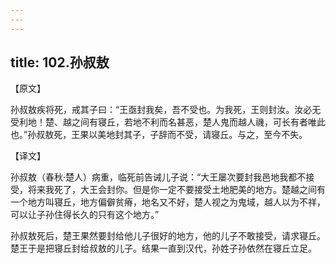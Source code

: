 ```yaml
---
---
---
```

title: 102.孙叔敖
---



【原文】

孙叔敖疾将死，戒其子曰：“王亟封我矣，吾不受也。为我死，王则封汝。汝必无受利地！楚、越之间有寝丘，若地不利而名甚恶，楚人鬼而越人禨，可长有者唯此也。”孙叔敖死，王果以美地封其子，子辞而不受，请寝丘。与之，至今不失。

【译文】

孙叔敖（春秋·楚人）病重，临死前告诫儿子说：“大王屡次要封我邑地我都不接受，将来我死了，大王会封你。但是你一定不要接受土地肥美的地方。楚越之间有一个地方叫寝丘，地方偏僻贫瘠，地名又不好，楚人视之为鬼域，越人以为不祥，可以让子孙住得长久的只有这个地方。”

孙叔敖死后，楚王果然要封给他儿子很好的地方，他的儿子不敢接受，请求寝丘。楚王于是把寝丘封给叔敖的儿子。结果一直到汉代，孙姓子孙依然在寝丘立足。